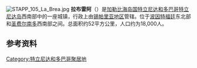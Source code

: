 {{Multiple issues|
{{Unreferenced|time=2020-08-31T17:09:10+00:00}}
{{Expand language|1=en|time=2020-09-04T07:38:05+00:00}}
}}
[[File:STAPP_105_La_Brea.jpg|thumb]]
'''拉布雷阿'''（{{lang-en|La Brea}}）是[[加勒比海|加勒比海]][[岛国|岛国]][[特立尼达和多巴哥|特立尼达和多巴哥]][[特立尼达岛|特立尼达岛]]西南部中的一座城镇，行政上由[[锡帕里亚地区|锡帕里亚地区]]管辖。位于[[波因特福廷|波因特福廷]]东北部和[[圣费尔南多_(特立尼达和多巴哥)|圣费尔南多]]西南部之间。总面积约52平方公里，人口约为18,000人。

== 参考资料 ==
{{reflist}}

{{TrinidadTobago-geo-stub}}
{{DEFAULTSORT:La Brea}}
[[Category:特立尼达和多巴哥聚居地|Category:特立尼达和多巴哥聚居地]]